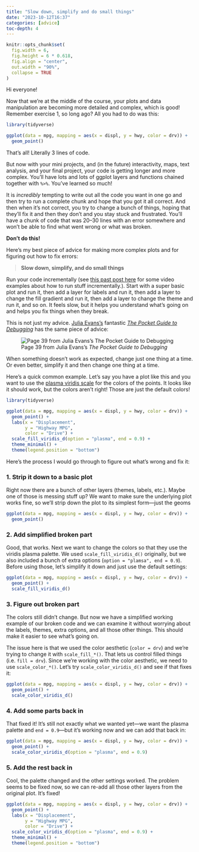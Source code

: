 ```yaml
---
title: "Slow down, simplify and do small things"
date: "2023-10-12T16:37"
categories: [advice]
toc-depth: 4
---
```


```r
knitr::opts_chunk$set(
  fig.width = 6, 
  fig.height = 6 * 0.618, 
  fig.align = "center", 
  out.width = "90%",
  collapse = TRUE
)
```

Hi everyone!

Now that we're at the middle of the course, your plots and data manipulation are becoming more detailed and complex, which is good! Remember exercise 1, so long ago? All you had to do was this:

```r
library(tidyverse)

ggplot(data = mpg, mapping = aes(x = displ, y = hwy, color = drv)) +
  geom_point()
```

That's all! Literally 3 lines of code.

But now with your mini projects, and (in the future) interactivity, maps, text analysis, and your final project, your code is getting longer and more complex. You'll have lots and lots of ggplot layers and functions chained together with `%>%`. You've learned so much!

It is *incredibly* tempting to write out all the code you want in one go and then try to run a complete chunk and hope that you got it all correct. And then when it's not correct, you try to change a bunch of things, hoping that they'll fix it and then they don't and you stay stuck and frustrated. You'll have a chunk of code that was 20–30 lines with an error somewhere and won't be able to find what went wrong or what was broken.

**Don't do this!**

Here's my best piece of advice for making more complex plots and for figuring out how to fix errors:

> **Slow down, simplify, and do small things**

Run your code incrementally (see [this past post here](/news/2023-10-12_messy-broken-code-tips.qmd) for some video examples about how to run stuff incrementally.). Start with a super basic plot and run it, then add a layer for labels and run it, then add a layer to change the fill gradient and run it, then add a layer to change the theme and run it, and so on. It feels slow, but it helps you understand what's going on and helps you fix things when they break.

This is not just my advice. [Julia Evans's](https://jvns.ca/) fantastic [*The Pocket Guide to Debugging*](https://wizardzines.com/zines/debugging-guide/) has the same piece of advice:

![Page 39 from Julia Evans's *The Pocket Guide to Debugging*](img/pocket-debugging.png)

When something doesn't work as expected, change just one thing at a time. Or even better, simplify it and then change one thing at a time.

Here's a quick common example. Let's say you have a plot like this and you want to use the [plasma viridis scale](https://cran.r-project.org/web/packages/viridis/vignettes/intro-to-viridis.html#the-color-scales) for the colors of the points. It looks like it should work, but the colors aren't right! Those are just the default colors!

```r
library(tidyverse)

ggplot(data = mpg, mapping = aes(x = displ, y = hwy, color = drv)) +
  geom_point() +
  labs(x = "Displacement",
       y = "Highway MPG",
       color = "Drive") +
  scale_fill_viridis_d(option = "plasma", end = 0.9) +
  theme_minimal() +
  theme(legend.position = "bottom")
```

Here's the process I would go through to figure out what's wrong and fix it:

::: {.panel-tabset .nav-pills}
### 1. Strip it down to a basic plot

Right now there are a bunch of other layers (themes, labels, etc.). Maybe one of those is messing stuff up? We want to make sure the underlying plot works fine, so we'll strip down the plot to its simplest form—just the geoms

```r
ggplot(data = mpg, mapping = aes(x = displ, y = hwy, color = drv)) +
  geom_point()
```

### 2. Add simplified broken part

Good, that works. Next we want to change the colors so that they use the viridis plasma palette. We used `scale_fill_viridis_d()` originally, but we also included a bunch of extra options (`option = "plamsa", end = 0.9`). Before using those, let's simplify it down and just use the default settings:

```r
ggplot(data = mpg, mapping = aes(x = displ, y = hwy, color = drv)) +
  geom_point() +
  scale_fill_viridis_d()
```

### 3. Figure out broken part

The colors still didn't change. But now we have a simplified working example of our broken code and we can examine it without worrying about the labels, themes, extra options, and all those other things. This should make it easier to see what's going on.

The issue here is that we used the color aesthetic (`color = drv`) and we're trying to change it with `scale_fill_*()`. That lets us control filled things (i.e. `fill = drv`). Since we're working with the color aesthetic, we need to use `scale_color_*()`. Let's try `scale_color_viridis_d()` and see if that fixes it:

```r
ggplot(data = mpg, mapping = aes(x = displ, y = hwy, color = drv)) +
  geom_point() +
  scale_color_viridis_d()
```

### 4. Add some parts back in

That fixed it! It's still not exactly what we wanted yet—we want the plasma palette and `end = 0.9`—but it's working now and we can add that back in: 

```r
ggplot(data = mpg, mapping = aes(x = displ, y = hwy, color = drv)) +
  geom_point() +
  scale_color_viridis_d(option = "plasma", end = 0.9)
```

### 5. Add the rest back in

Cool, the palette changed and the other settings worked. The problem seems to be fixed now, so we can re-add all those other layers from the original plot. It's fixed!

```r
ggplot(data = mpg, mapping = aes(x = displ, y = hwy, color = drv)) +
  geom_point() +
  labs(x = "Displacement",
       y = "Highway MPG",
       color = "Drive") +
  scale_color_viridis_d(option = "plasma", end = 0.9) +
  theme_minimal() +
  theme(legend.position = "bottom")
```

:::
